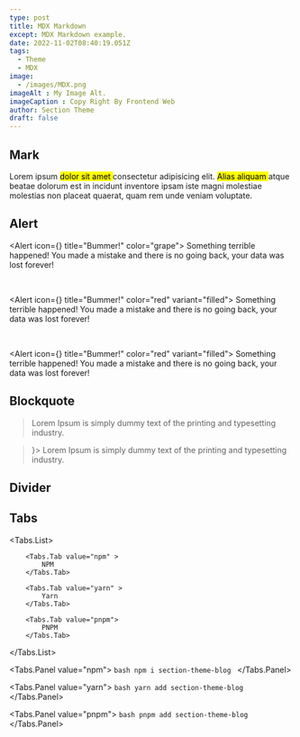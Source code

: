 ```yaml
---
type: post
title: MDX Markdown
except: MDX Markdown example.
date: 2022-11-02T08:40:19.051Z
tags:
  - Theme
  - MDX
image: 
  - /images/MDX.png
imageAlt : My Image Alt.
imageCaption : Copy Right By Frontend Web
author: Section Theme
draft: false
---
```



## Mark

Lorem ipsum <Mark p={2} >dolor sit amet </Mark> consectetur adipisicing elit. <Mark p={1.2} color="orange">Alias aliquam  </Mark> atque beatae dolorum est in incidunt inventore ipsam iste magni molestiae molestias non placeat quaerat, quam rem unde veniam voluptate.

## Alert

<Alert icon={<IconAlertCircle size="1rem" />} title="Bummer!" color="grape">
  Something terrible happened! You made a mistake and there is no going back, your data was lost forever!
</Alert>

<br />

<Alert icon={<IconBellRinging size="1rem" />} title="Bummer!" color="red" variant="filled">
  Something terrible happened! You made a mistake and there is no going back, your data was lost forever!
</Alert>

<br />

<Alert icon={<IconBrandTinder size="1rem" />} title="Bummer!" color="red" variant="filled">
  Something terrible happened! You made a mistake and there is no going back, your data was lost forever!
</Alert>

## Blockquote

<Blockquote color="violet" cite="– Lorem">
  Lorem Ipsum is simply dummy text of the printing and typesetting industry.
</Blockquote>

<Blockquote cite="Lorem Ipsum" icon={<IconFlame size="1.5rem" />}>
  Lorem Ipsum is simply dummy text of the printing and typesetting industry.
</Blockquote>

## Divider

<Divider mt={25} size="lg"  variant="dotted" color="grape" />
<Divider mt={25} size="lg" color="pink" />

## Tabs

<Tabs defaultValue="npm">
    
  <Tabs.List>

        <Tabs.Tab value="npm" >
            NPM
        </Tabs.Tab>

        <Tabs.Tab value="yarn" >
            Yarn
        </Tabs.Tab>

        <Tabs.Tab value="pnpm">
            PNPM
        </Tabs.Tab>

  </Tabs.List>

  <Tabs.Panel value="npm">
        ```bash
         npm i section-theme-blog
        ```
  </Tabs.Panel>

  <Tabs.Panel value="yarn">
        ```bash
        yarn add section-theme-blog
        ```
  </Tabs.Panel>

  <Tabs.Panel value="pnpm">
        ```bash
        pnpm add section-theme-blog
        ```
  </Tabs.Panel>

</Tabs>
